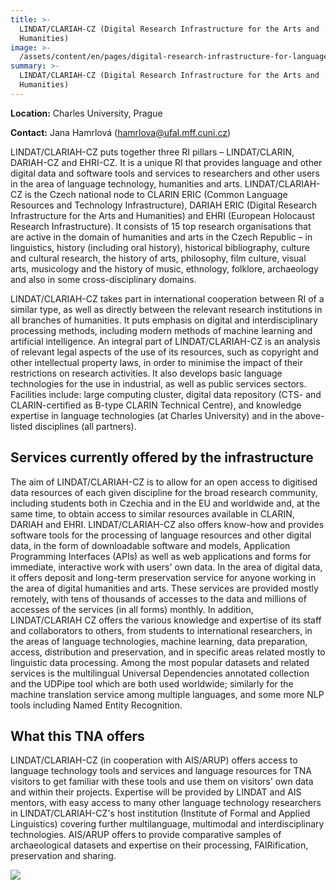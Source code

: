 ```yaml
---
title: >-
  LINDAT/CLARIAH-CZ (Digital Research Infrastructure for the Arts and
  Humanities)
image: >-
  /assets/content/en/pages/digital-research-infrastructure-for-language-technologies-arts-and-humanities-charles-university-prague-czechia/image.jpg
summary: >-
  LINDAT/CLARIAH-CZ (Digital Research Infrastructure for the Arts and
  Humanities)
---
```

**Location:** Charles University, Prague

**Contact:** Jana Hamrlová ([hamrlova@ufal.mff.cuni.cz](mailto:hamrlova@ufal.mff.cuni.cz))

LINDAT/CLARIAH-CZ puts together three RI pillars – LINDAT/CLARIN, DARIAH-CZ and EHRI-CZ. It is a
unique RI that provides language and other digital data and software tools and services to
researchers and other users in the area of language technology, humanities and arts.
LINDAT/CLARIAH-CZ is the Czech national node to CLARIN ERIC (Common Language Resources and
Technology Infrastructure), DARIAH ERIC (Digital Research Infrastructure for the Arts and
Humanities) and EHRI (European Holocaust Research Infrastructure). It consists of 15 top research
organisations that are active in the domain of humanities and arts in the Czech Republic – in
linguistics, history (including oral history), historical bibliography, culture and cultural
research, the history of arts, philosophy, film culture, visual arts, musicology and the history of
music, ethnology, folklore, archaeology and also in some cross-disciplinary domains.

LINDAT/CLARIAH-CZ takes part in international cooperation between RI of a similar type, as well as
directly between the relevant research institutions in all branches of humanities. It puts emphasis
on digital and interdisciplinary processing methods, including modern methods of machine learning
and artificial intelligence. An integral part of LINDAT/CLARIAH-CZ is an analysis of relevant legal
aspects of the use of its resources, such as copyright and other intellectual property laws, in
order to minimise the impact of their restrictions on research activities. It also develops basic
language technologies for the use in industrial, as well as public services sectors. Facilities
include: large computing cluster, digital data repository (CTS- and CLARIN-certified as B-type
CLARIN Technical Centre), and knowledge expertise in language technologies (at Charles University)
and in the above-listed disciplines (all partners).

## Services currently offered by the infrastructure

The aim of LINDAT/CLARIAH-CZ is to allow for an open access to digitised data resources of each
given discipline for the broad research community, including students both in Czechia and in the EU
and worldwide and, at the same time, to obtain access to similar resources available in CLARIN,
DARIAH and EHRI. LINDAT/CLARIAH-CZ also offers know-how and provides software tools for the
processing of language resources and other digital data, in the form of downloadable software and
models, Application Programming Interfaces (APIs) as well as web applications and forms for
immediate, interactive work with users' own data. In the area of digital data, it offers deposit and
long-term preservation service for anyone working in the area of digital humanities and arts. These
services are provided mostly remotely, with tens of thousands of accesses to the data and millions
of accesses of the services (in all forms) monthly. In addition, LINDAT/CLARIAH CZ offers the
various knowledge and expertise of its staff and collaborators to others, from students to
international researchers, in the areas of language technologies, machine learning, data
preparation, access, distribution and preservation, and in specific areas related mostly to
linguistic data processing. Among the most popular datasets and related services is the multilingual
Universal Dependencies annotated collection and the UDPipe tool which are both used worldwide;
similarly for the machine translation service among multiple languages, and some more NLP tools
including Named Entity Recognition.

## What this TNA offers

LINDAT/CLARIAH-CZ (in cooperation with AIS/ARUP) offers access to language technology tools and
services and language resources for TNA visitors to get familiar with these tools and use them on
visitors' own data and within their projects. Expertise will be provided by LINDAT and AIS mentors,
with easy access to many other language technology researchers in LINDAT/CLARIAH-CZ's host
institution (Institute of Formal and Applied Linguistics) covering further multilanguage, multimodal
and interdisciplinary technologies. AIS/ARUP offers to provide comparative samples of archaeological
datasets and expertise on their processing, FAIRification, preservation and sharing.

<LinkButton label="Apply Now" href="/tna-application-process/" />

![](/assets/content/en/pages/digital-research-infrastructure-for-language-technologies-arts-and-humanities-charles-university-prague-czechia/logo.webp)
